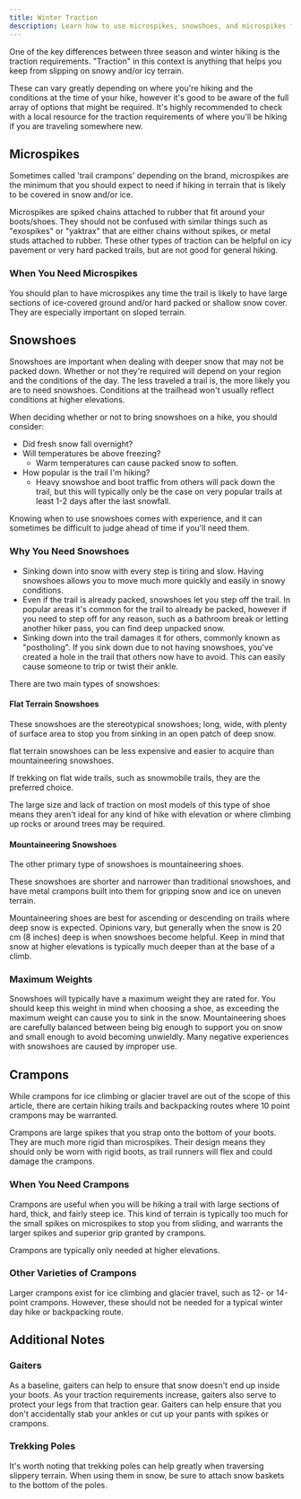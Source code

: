 ```yaml
---
title: Winter Traction
description: Learn how to use microspikes, snowshoes, and microspikes for winter hiking
---
```


One of the key differences between three season and winter hiking is the traction requirements. "Traction" in this context is anything that helps you keep from slipping on snowy and/or icy terrain.

These can vary greatly depending on where you're hiking and the conditions at the time of your hike, however it's good to be aware of the full array of options that might be required. It's highly recommended to check with a local resource for the traction requirements of where you'll be hiking if you are traveling somewhere new.

## Microspikes

Sometimes called 'trail crampons' depending on the brand, microspikes are the minimum that you should expect to need if hiking in terrain that is likely to be covered in snow and/or ice.

Microspikes are spiked chains attached to rubber that fit around your boots/shoes. They should not be confused with similar things such as "exospikes" or "yaktrax" that are either chains without spikes, or metal studs attached to rubber. These other types of traction can be helpful on icy pavement or very hard packed trails, but are not good for general hiking.

### When You Need Microspikes

You should plan to have microspikes any time the trail is likely to have large sections of ice-covered ground and/or hard packed or shallow snow cover. They are especially important on sloped terrain.

## Snowshoes

Snowshoes are important when dealing with deeper snow that may not be packed down. Whether or not they're required will depend on your region and the conditions of the day. The less traveled a trail is, the more likely you are to need snowshoes. Conditions at the trailhead won't usually reflect conditions at higher elevations.

When deciding whether or not to bring snowshoes on a hike, you should consider:
- Did fresh snow fall overnight?
- Will temperatures be above freezing?
    - Warm temperatures can cause packed snow to soften.
- How popular is the trail I'm hiking?
    - Heavy snowshoe and boot traffic from others will pack down the trail, but this will typically only be the case on very popular trails at least 1-2 days after the last snowfall.

Knowing when to use snowshoes comes with experience, and it can sometimes be difficult to judge ahead of time if you'll need them.

### Why You Need Snowshoes
- Sinking down into snow with every step is tiring and slow. Having snowshoes allows you to move much more quickly and easily in snowy conditions.
- Even if the trail is already packed, snowshoes let you step off the trail. In popular areas it's common for the trail to already be packed, however if you need to step off for any reason, such as a bathroom break or letting another hiker pass, you can find deep unpacked snow.
- Sinking down into the trail damages it for others, commonly known as "postholing". If you sink down due to not having snowshoes, you've created a hole in the trail that others now have to avoid. This can easily cause someone to trip or twist their ankle.

There are two main types of snowshoes:

#### Flat Terrain Snowshoes
These snowshoes are the stereotypical snowshoes; long, wide, with plenty of surface area to stop you from sinking in an open patch of deep snow.

flat terrain snowshoes can be less expensive and easier to acquire than mountaineering snowshoes.

If trekking on flat wide trails, such as snowmobile trails, they are the preferred choice.

The large size and lack of traction on most models of this type of shoe means they aren't ideal for any kind of hike with elevation or where climbing up rocks or around trees may be required.

#### Mountaineering Snowshoes
The other primary type of snowshoes is mountaineering shoes.

These snowshoes are shorter and narrower than traditional snowshoes, and have metal crampons built into them for gripping snow and ice on uneven terrain.

Mountaineering shoes are best for ascending or descending on trails where deep snow is expected. Opinions vary, but generally when the snow is 20 cm (8 inches) deep is when snowshoes become helpful. Keep in mind that snow at higher elevations is typically much deeper than at the base of a climb.

### Maximum Weights
Snowshoes will typically have a maximum weight they are rated for. You should keep this weight in mind when choosing a shoe, as exceeding the maximum weight can cause you to sink in the snow. Mountaineering shoes are carefully balanced between being big enough to support you on snow and small enough to avoid becoming unwieldly. Many negative experiences with snowshoes are caused by improper use.

## Crampons

While crampons for ice climbing or glacier travel are out of the scope of this article, there are certain hiking trails and backpacking routes where 10 point crampons may be warranted.

Crampons are large spikes that you strap onto the bottom of your boots. They are much more rigid than microspikes. Their design means they should only be worn with rigid boots, as trail runners will flex and could damage the crampons.

### When You Need Crampons

Crampons are useful when you will be hiking a trail with large sections of hard, thick, and fairly steep ice. This kind of terrain is typically too much for the small spikes on microspikes to stop you from sliding, and warrants the larger spikes and superior grip granted by crampons.

Crampons are typically only needed at higher elevations.

### Other Varieties of Crampons

Larger crampons exist for ice climbing and glacier travel, such as 12- or 14-point crampons. However, these should not be needed for a typical winter day hike or backpacking route. 

## Additional Notes

### Gaiters
As a baseline, gaiters can help to ensure that snow doesn't end up inside your boots. As your traction requirements increase, gaiters also serve to protect your legs from that traction gear. Gaiters can help ensure that you don't accidentally stab your ankles or cut up your pants with spikes or crampons.

### Trekking Poles
It's worth noting that trekking poles can help greatly when traversing slippery terrain. When using them in snow, be sure to attach snow baskets to the bottom of the poles.
